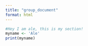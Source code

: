 ```yaml
---
title: "group_document"
format: html
---
```


```r
#Hey I am ale, this is my section! 
myname <- 'Ale'
print(myname)
```
